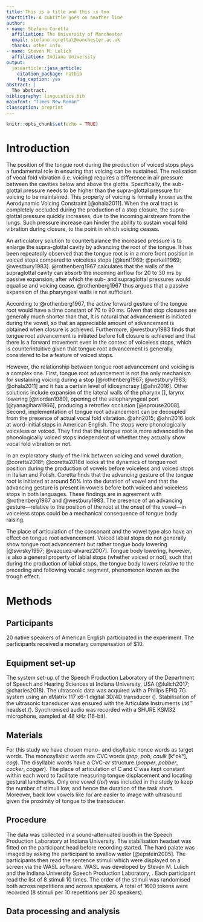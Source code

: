 ```yaml
---
title: This is a title and this is too
shorttitle: A subtitle goes on another line
author:
- name: Stefano Coretta
  affiliation: The University of Manchester
  email: stefano.coretta\@manchester.ac.uk
  thanks: other info
- name: Steven M. Lulich
  affiliation: Indiana University
output:
  jasaarticle::jasa_article:
    citation_package: natbib
    fig_caption: yes
abstract: |
  The abstract.
bibliography: linguistics.bib
mainfont: "Times New Roman"
classoption: preprint
---
```


```r
knitr::opts_chunk$set(echo = TRUE)
```

# Introduction

The position of the tongue root during the production of voiced stops plays a fundamental role in ensuring that voicing can be sustained.
The realisation of vocal fold vibration (i.e. voicing) requires a difference in air pressure between the cavities below and above the glottis.
Specifically, the sub-glottal pressure needs to be higher than the supra-glottal pressure for voicing to be maintained.
This property of voicing is formally known as the Aerodynamic Voicing Constraint [@ohala2011].
When the oral tract is completely occluded during the production of a stop closure, the supra-glottal pressure quickly increases, due to the incoming airstream from the lungs.
Such pressure increase can hinder the ability to sustain vocal fold vibration during closure, to the point in which voicing ceases.

An articulatory solution to counterbalance the increased pressure is to enlarge the supra-glottal cavity by advancing the root of the tongue.
It has been repeatedly observed that the tongue root is in a more front position in voiced stops compared to voiceless stops [@kent1969; @perkell1969; @westbury1983].
@rothenberg1967 calculates that the walls of the supraglottal cavity can absorb the incoming airflow for 20 to 30 ms by passive expansion, after which the sub- and supraglottal pressures would equalise and voicing cease.
@rothenberg1967 thus argues that a passive expansion of the pharyngeal walls is not sufficient.

According to @rothenberg1967, the active forward gesture of the tongue root would have a time constant of 70 to 90 ms.
Given that stop closures are generally much shorter than that, it is natural that advancement is initiated during the vowel, so that an appreciable amount of advancement is obtained when closure is achieved.
Furthermore, @westbury1983 finds that tongue root advancement is initiated before full closure is achieved and that there is a forward movement even in the context of voiceless stops, which is counterintuitive given that tongue root advancement is generally considered to be a feature of voiced stops.

However, the relationship between tongue root advancement and voicing is a complex one.
First, tongue root advancement is not the only mechanism for sustaining voicing during a stop [@rothenberg1967; @westbury1983; @ohala2011] and it has a certain level of idiosyncrasy [@ahn2016].
Other solutions include expansion of the lateral walls of the pharynx [], larynx lowering [@riordan1980], opening of the velopharyngeal port [@yanagihara1966], producing a retroflex occlusion [@sprouse2008].
Second, implementation of tongue root advancement can be decoupled from the presence of actual vocal fold vibration.
@ahn2015; @ahn2016 look at word-initial stops in American English.
The stops were phonologically voiceless or voiced.
They find that the tongue root is more advanced in the phonologically voiced stops independent of whether they actually show vocal fold vibration or not.

<!-- need more info on experiment -->
In an exploratory study of the link between voicing and vowel duration, @coretta2018f; @coretta2018d looks at the dynamics of tongue root position during the production of vowels before voiceless and voiced stops in Italian and Polish.
Coretta finds that the advancing gesture of the tongue root is initiated at around 50% into the duration of vowel and that the advancing gesture is present in vowels before both voiced and voiceless stops in both languages.
These findings are in agreement with @rothenberg1967 and @westbury1983.
<!-- evolutionary scenario? -->
The presence of an advancing gesture---relative to the position of the root at the onset of the vowel---in voiceless stops could be a mechanical consequence of tongue body raising.


The place of articulation of the consonant and the vowel type also have an effect on tongue root advancement.
<!-- maybe just mention vowels in a footnote? -->
Voiced labial stops do not generally show tongue root advancement but rather tongue body lowering [@svirsky1997; @vazquez-alvarez2007].
Tongue body lowering, however, is also a general property of labial stops (whether voiced or not), such that during the production of labial stops, the tongue body lowers relative to the preceding and following vocalic segment, phenomenon known as the trough effect.
<!-- and this interestingly fits within the evolutionary cooptation scenario -->

# Methods

## Participants

20 native speakers of American English participated in the experiment.
The participants received a monetary compensation of $10.

## Equipment set-up

The system set-up of the Speech Production Laboratory of the Department of Speech and Hearing Sciences at Indiana University, USA (@lulich2017; @charles2018).
The ultrasonic data was acquired with a Philips EPIQ 7G system using an xMatrix 117 x6-1 digital 3D/4D transducer ().
Stabilisation of the ultrasonic transducer was ensured with the Articulate Instruments Ltd™ headset (\citeyear{articulate2008}).
Synchronised audio was recorded with a SHURE KSM32 microphone, sampled at 48 kHz (16-bit).

## Materials

For this study we have chosen mono- and disyllabic nonce words as target words.
The monosyllabic words are C\textsubscript{1}VC\textsubscript{2} words (*pop*, *pob*, *caulk* [kʰɒkʰ], *cog*).
The disyllabic words have a C\textsubscript{1}VC\textsubscript{2}-*er* structure (*popper*, *pobber*, *cocker*, *cogger*).
The place of articulation of C\textsubscript{1} and C\textsubscript{2} was kept constant within each word to facilitate measuring tongue displacement and locating gestural landmarks.
Only one vowel (/ɒ/) was included in the study to keep the number of stimuli low, and hence the duration of the task short.
Moreover, back low vowels like /ɒ/ are easier to image with ultrasound given the proximity of tongue to the transducer.
<!-- possibly footnote we expect more TRA because the vowel is very retracted -->

## Procedure

The data was collected in a sound-attenuated booth in the Speech Production Laboratory at Indiana University.
The stabilisation headset was fitted on the participant head before recording started.
The hard palate was imaged by asking the participant to swallow water [@epstein2005].
The participants then read the sentence stimuli which were displayed on a screen via the WASL software.
WASL was developed by Steven M. Lulich and the Indiana University Speech Production Laboratory, \url{http://www.indiana.edu/~spliu/WASL.htm}.
Each participant read the list of 8 stimuli 10 times.
The order of the stimuli was randomised both across repetitions and across speakers.
A total of 1600 tokens were recorded (8 stimuli per 10 repetitions per 20 speakers).

## Data processing and analysis




\begin{acknowledgments}
Thanks to...
\end{acknowledgments}

\appendix
\section{Optional appendix}
